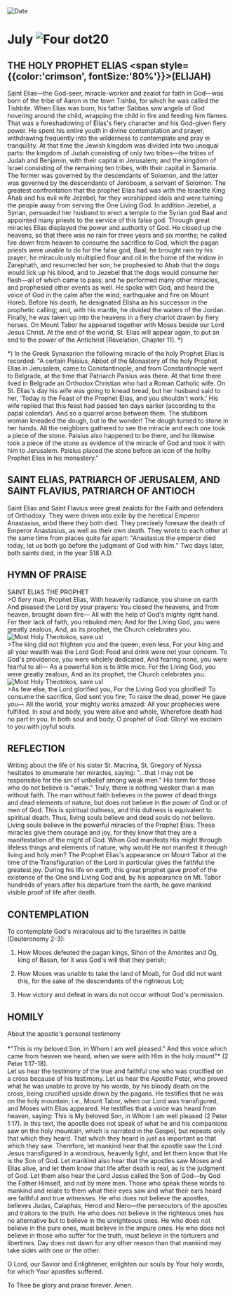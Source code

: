 
<RunningHead />
<Image src="/title-imprint.png" height={68} width={50} alt="Date" className="title-imprint"/>

# <div id="date">July <Image className="four-dot" src="/four-dot.png" height={15} width={15} alt="Four dot" />20</div>

## THE HOLY PROPHET ELIAS <span style={{color:'crimson', fontSize:'80%'}}>(ELIJAH)</span>

Saint Elias—the God-seer, miracle-worker and zealot for faith in God—was born of the tribe of Aaron in the town Tishba, for which he was called the Tishbite. When Elias was born, his father Sabbas saw angela of God hovering around the child, wrapping the child in fire and feeding him flames. That was a foreshadowing of Elias's fiery character and his God-given fiery power. He spent his entire youth in divine contemplation and prayer, withdrawing frequently into the wilderness to contemplate and pray in tranquility. At that time the Jewish kingdom was divided into two unequal parts: the kingdom of Judah consisting of only two tribes—the tribes of Judah and Benjamin, with their capital in Jerusalem; and the kingdom of Israel consisting of the remaining ten tribes, with their capital in Samaria. The former was governed by the descendants of Solomon, and the latter was governed by the descendants of Jeroboam, a servant of Solomon. The greatest confrontation that the prophet Elias had was with the Israelite King Ahab and his evil wife Jezebel, for they worshipped idols and were turning the people away from serving the One Living God. In addition Jezebel, a Syrian, persuaded her husband to erect a temple to the Syrian god Baal and appointed many priests to the service of this false god. Through great miracles Elias displayed the power and authority of God. He closed up the heavens, so that there was no rain for three years and six months; he called fire down from heaven to consume the sacrifice to God, which the pagan priests were unable to do for the false god, Baal; he brought rain by his prayer; he miraculously multiplied flour and oil in the home of the widow in Zarephath, and resurrected her son; he prophesied to Ahab that the dogs would lick up his blood, and to Jezebel that the dogs would consume her flesh—all of which came to pass; and he performed many other miracles, and prophesied other events as well. He spoke with God, and heard the voice of God in the calm after the wind, earthquake and fire on Mount Horeb. Before his death, he designated Elisha as his successor in the prophetic calling; and, with his mantle, he divided the waters of the Jordan. Finally, he was taken up into the heavens in a fiery chariot drawn by fiery horses. On Mount Tabor he appeared together with Moses beside our Lord Jesus Christ. At the end of the world, St. Elias will appear again, to put an end to the power of the Antichrist [Revelation, Chapter 11]. *)

*) In the Greek Synaxarion the following miracle of the holy Prophet Elias is recorded: "A certain Paisius, Abbot of the Monastery of the holy Prophet Elias in Jerusalem, came to Constantinople, and from Constantinople went to Belgrade, at the time that Patriarch Paisius was there.  At that time there lived in Belgrade an Orthodox Christian who had a Roman Catholic wife.  On St. Elias's day his wife was going to knead bread, but her husband said to her, 'Today is the Feast of the Prophet Elias, and you shouldn't work.' His wife replied that this feast had passed ten days earlier (according to the papal calendar). And so a quarrel arose between them. The stubborn woman kneaded the dough, but lo the wonder! The dough turned to stone in her hands. All the neighbors gathered to see the miracle and each one took a piece of the stone. Paisius also happened to be there, and he likewise took a piece of the stone as evidence of the miracle of God and took it with him to Jerusalem.  Paisius placed the stone before an icon of the holhy Prophet Elias in his monastery."

## SAINT ELIAS, PATRIARCH OF JERUSALEM, AND SAINT FLAVIUS, PATRIARCH OF ANTIOCH

Saint Elias and Saint Flavius were great zealots for the Faith and defenders of Orthodoxy. They were driven into exile by the heretical Emperor Anastasius, anbd there they both died. They precisely foresaw the death of Emperor Anastasius, as well as their own death. They wrote to each other at the same time from places quite far apart: "Anastasius the emperor died today, let us both go before the judgment of God with him." Two days later, both saints died, in the year 518 A.D.


## HYMN OF PRAISE
<div style={{textAlign:'center', color:'crimson', fontWeight:'bold'}}>
SAINT ELIAS THE PROPHET
</div>
>O fiery man, Prophet Elias,  
With heavenly radiance, you shone on earth  
And pleased the Lord by your prayers:  
You closed the heavens, and from heaven, brought down fire—  
All with the help of God's mighty right hand.  
For their lack of faith, you rebuked men;  
And for the Living God, you were greatly zealous,  
And, as its prophet, the Church celebrates you.  
<div style={{marginLeft: '10rem', marginTop:'1rem', maxWidth: '2rem'}}><Image className="four-dot" src="/four-dot.png" height={15} width={15} alt="Most Holy Theotokos, save us!" /></div>
>The king did not frighten you and the queen, even less,  
For your king and all your wealth was the Lord God:  
Food and drink were not your concern.  
To God's providence, you were wholely dedicated,  
And fearing none, you were fearful to all—  
As a powerful lion is to little mice.  
For the Living God, you were greatly zealous,  
And as its prophet, the Church celebrates you.  
<div style={{marginLeft: '10rem', marginTop:'1rem', maxWidth: '2rem'}}><Image className="four-dot" src="/four-dot.png" height={15} width={15} alt="Most Holy Theotokos, save us!" /></div>
>As few else, the Lord glorified you,  
For the Living God you glorified!  
To consume the sacrifice, God sent you fire;  
To raise the dead, power He gave you—  
All the world, your mighty works amazed:  
All your prophecies were fulfilled.  
In soul and body, you were alive and whole,  
Wherefore death had no part in you.  
In both soul and body, O prophet of God:  
Glory! we exclaim to you with joyful souls.  


## REFLECTION

Writing about the life of his sister St. Macrina, St. Gregory of Nyssa hesitates to enumerate her miracles, saying: "...that I may not be responsible for the sin of unbelief among weak men." His term for those who do not believe is "weak." Truly, there is nothing weaker than a man without faith. The man without faith believes in the power of dead things and dead elements of nature, but does not believe in the power of God or of men of God. This is spiritual dullness, and this dullness is equivalent to spiritual death. Thus, living souls believe and dead souls do not believe. Living souls believe in the powerful miracles of the Prophet Elias. These miracles give them courage and joy, for they know that they are a manifestation of the might of God. When God manifests His might through lifeless things and elements of nature, why would He not manifest it through living and holy men? The Prophet Elias's appearance on Mount Tabor at the time of the Transfiguration of the Lord in particular gives the faithful the greatest joy. During his life on earth, this great prophet gave proof of the existence of the One and Living God and, by his appearance on Mt. Tabor hundreds of years after his departure from the earth, he gave mankind visible proof of life after death.


## CONTEMPLATION

To contemplate God's miraculous aid to the Israelites in battle (Deuteronomy 2-3):

1. How Moses defeated the pagan kings, Sihon of the Amorites and Og, king of Basan, for it was God's will that they perish;

2. How Moses was unable to take the land of Moab, for God did not want this, for the sake of the descendants of the righteous Lot;

3. How victory and defeat in wars do not occur without God's permission.


## HOMILY
<div style={{textAlign:'center', color:'crimson', fontWeight:'bold'}}>
About the apostle's personal testimony
</div>
<br />
<div style={{textAlign:'right'}}>
*"This is my beloved Son, in Whom I am well pleased." And this voice which came from heaven we heard, when we were with Him in the holy mount"* (2 Peter 1:17-18).
</div>
Let us hear the testimony of the true and faithful one who was crucified on a cross because of his testimony. Let us hear the Apostle Peter, who proved what he was unable to prove by his words, by his bloody death on the cross, being crucified upside down by the pagans. He testifies that he was on the holy mountain, i.e., Mount Tabor, when our Lord was transfigured, and Moses with Elias appeared. He testifies that a voice was heard from heaven, saying: This is My beloved Son, in Whom I am well pleased (2 Peter 1:17). In this text, the apostle does not speak of what he and his companions saw on the holy mountain, which is narrated in the Gospel, but repeats only that which they heard. That which they heard is just as important as that which they saw. Therefore, let mankind hear that the apostle saw the Lord Jesus transfigured in a wondrous, heavenly light, and let them know that He is the Son of God. Let mankind also hear that the apostles saw Moses and Elias alive, and let them know that life after death is real, as is the judgment of God. Let them also hear the Lord Jesus called the Son of God—by God the Father Himself, and not by mere men. Those who speak these words to mankind and relate to them what their eyes saw and what their ears heard are faithful and true witnesses. He who does not believe the apostles, believes Judas, Caiaphas, Herod and Nero—the persecutors of the apostles and traitors to the truth. He who does not believe in the righteous ones has no alternative but to believe in the unrighteous ones. He who does not believe in the pure ones, must believe in the impure ones. He who does not believe in those who suffer for the truth, must believe in the torturers and libertines. Day does not dawn for any other reason than that mankind may take sides with one or the other.

O Lord, our Savior and Enlightener, enlighten our souls by Your holy words, for which Your apostles suffered.

To Thee be glory and praise forever. Amen.